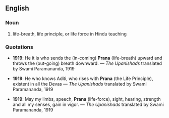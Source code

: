 ==English==
===Noun===
# life-breath, life principle, or life force in Hindu teaching

===Quotations===
*'''1919''': He it is who sends the (in-coming) '''Prana''' (life-breath) upward and throws the (out-going) breath downward. &mdash; ''The Upanishads'' translated by Swami Paramananda, 1919

*'''1919''': He who knows Aditi, who rises with '''Prana''' (the Life Principle), existent in all the Devas &mdash; ''The Upanishads'' translated by Swami Paramananda, 1919

*'''1919''': May my limbs, speech, '''Prana''' (life-force), sight, hearing, strength and all my senses, gain in vigor. &mdash; ''The Upanishads'' translated by Swami Paramananda, 1919